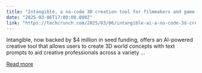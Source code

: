 ```yaml
---
title: "Intangible, a no-code 3D creation tool for filmmakers and game designers, raises $4M "
date: "2025-03-06T17:00:00.000Z"
link: "https://techcrunch.com/2025/03/06/intangible-ai-a-no-code-3d-creation-tool-for-filmmakers-and-game-designers-raises-4m/"
---
```


Intangible, now backed by $4 million in seed funding, offers an AI-powered creative tool that allows users to create 3D world concepts with text prompts to aid creative professionals across a variety ...

[Read more](https://techcrunch.com/2025/03/06/intangible-ai-a-no-code-3d-creation-tool-for-filmmakers-and-game-designers-raises-4m/)
